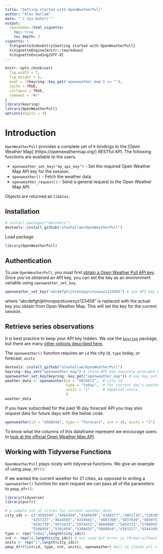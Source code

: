 ```yaml
---
title: "Getting started with OpenWeatherPull"
author: "Alex Hallam"
date: "`r Sys.Date()`"
output: 
  rmarkdown::html_vignette:
    toc: true
    toc_depth: 3
vignette: >
  %\VignetteIndexEntry{Getting started with OpenWeatherPull}
  %\VignetteEngine{knitr::rmarkdown}
  %\VignetteEncoding{UTF-8}
---
```


```r
knitr::opts_chunk$set(
  fig.width = 7,
  fig.height = 5,
  eval = !(keyring::key_get('openweather_map') == ""),
  cache = TRUE,
  collapse = TRUE,
  comment = "#>"
)
library(keyring)
library(OpenWeatherPull)
options(digits = 4)
```

# Introduction

`OpenWeatherPull` provides a complete set of `R` bindings to the [Open Weather Map]
(https://openweathermap.org/) RESTful API. The following functions are available to
the users.

- `openweather_set_key("my_api_key")` - Set the required Open Weather Map API key for the session.
- `openweather()` - Fetch the weather data.
- `openweather_request()` - Send a general request to the Open Weather Map API.

Objects are returned as `tibbles`.

## Installation

```r
# install.packages("devtools")
devtools::install_github("alexhallam/OpenWeatherPull")
```

Load package

```r
library(OpenWeatherPull)
```

## Authentication

To use `OpenWeatherPull`, you must first [obtain a Open Weather Pull API
key](https://openweathermap.org/api). Once you've obtained an API key, you 
can set the key as an environment variable using `openweather_set_key`.

```r
openweather_set_key("abcdefghijklmnopqrstuvwxyz123456") # use API key provided by Open Weather Map
```

where "abcdefghijklmnopqrstuvwxyz123456" is replaced with the actual key you obtain from Open Weather Map. This will set the key for the current session. 

## Retrieve series observations

It is best practice to keep your API key hidden. We use the [`keyring`](https://github.com/r-lib/keyring) package, 
but there are many [other options described here](https://db.rstudio.com/best-practices/managing-credentials/). 

The `openweather()` function requires an `id` the city id, `type` today, or forecast, `units`

```r
devtools::install_github("alexhallam/OpenWeatherPull")
keyring::key_set("openweather_map") # store API key securely provided by Open Weather Map
openweather_set_key(keyring::key_get("openweather_map")) # use key_set("openweather_map") to store 
weather_data <- openweather(id = "5074472",  # city id
                            type = "today",  # for current day's weather 
                            units = "i"      # Imperial untis. 
                            )
weather_data
```

If you have subscribed for the paid 16 day forecast API you may also request data
for future days with the below code.

```r
openweather(id = "4560349", type = "forecast", cnt = 10, units = "i")
```

To know what the columns of this dataframe represent we encourage users to [look at the official
Open Weather Map API](https://openweathermap.org/forecast16).

## Working with Tidyverse Functions

`OpenWeatherPull` plays nicely with tidyverse functions. We give an
example of using `pmap_dfr()`:

If we wanted the current weather for 21 cities, as opposed to writing a `openweather()`
function for each request we can pass all of the parameters to `pmap_dfr()`:

```r
library(tidyverse)
library(purrr)

# a sample set of cities for current weather data
city_ids <- c("4560349","4464368","4180439","4188377","4861716","5263058",
            "4257227","4644585","4335045", "4887398","5037649","4850751",
            "4281730","4553433","5074472","4684888","5454711","5780993",
            "5506956","5391959","5308655","5809844","4393217","4544349","4699066","5344994")
type <- rep("today",length(city_ids))
cnt <- rep(14,length(city_ids)) # not used but error is thrown without it. Fix in next release
units <- rep("i",length(city_ids))
pmap_dfr(list(id, type, cnt, units), openweather) #all is clouds.all = Cloudiness, %
```



